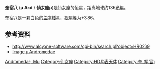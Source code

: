 {{Starbox begin
| name=μ Andromedae A}}
{{Starbox observe
| epoch=J2000
| ra=00h 56m 45.2115s 
| dec=+38° 29' 57.641"'
| appmag_v=3.86
| constell=[[仙女座|仙女座]]
| 星官=[[奎宿|奎宿]] [[:Category:奎_(星官)|奎]] }}
{{Starbox character
| class=A5V
| b-v=0.13
| u-b=0.15
| variable=None }}
{{Starbox astrometry
| radial_v=7.6
| prop_mo_ra=152.78 
| prop_mo_dec=36.82 
|  gal_lat=-24.3606  
|  gal_lon=124.0736 
| parallax=23.93 
| p_error=1.22
| absmag_v=0.75 }}
{{Starbox detail
| mass=3.5
| radius=2.5
| luminosity=80
| temperature=7,500 - 10,000
| metal=
| gravity=
| rotation=
| age= }}
{{Starbox catalog
| names= 37 Andromedae, [[Star_catalogue#BS,_BSC,_HR|HR]] 269, [[Henry_Draper_Catalogue|HD]] 5448, [[Star_catalogue#BD.2FCD.2FCPD|BD]]+37°175, FK5 33, [[Hipparcos_catalogue|HIP]] 4436, [[Star_catalogue#SAO|SAO]] 54281. }}
{{Starbox reference |
  Simbad=Mu+Andromedae }}
{{Starbox end}}

'''奎宿八''' ('''μ And''' / '''仙女座μ''')是仙女座的恒星，距离地球约136[[光年|光年]]。

奎宿八是一颗白色的[[主序星|主序矮星]]，[[视星等|视星等]]为+3.86。

==参考资料==
* http://www.alcyone-software.com/cgi-bin/search.pl?object=HR0269 {{Wayback|url=http://www.alcyone-software.com/cgi-bin/search.pl?object=HR0269 |date=20110707104218 }}
* [http://aladin.u-strasbg.fr/AladinPreview?-c=*++37+And&ident=*++37+And&submit=Aladin+previewer Image μ Andromedae]

{{main-star-stub}}
{{Stars of Andromeda}}
{{星官|奎宿|16|23}}
[[Category:拜耳天体|Andromedae, Mu]]
[[Category:仙女座|Category:仙女座]]
[[Category:HD星表天体|Category:HD星表天体]]
[[Category:奎_(星官)|Category:奎 (星官)]]